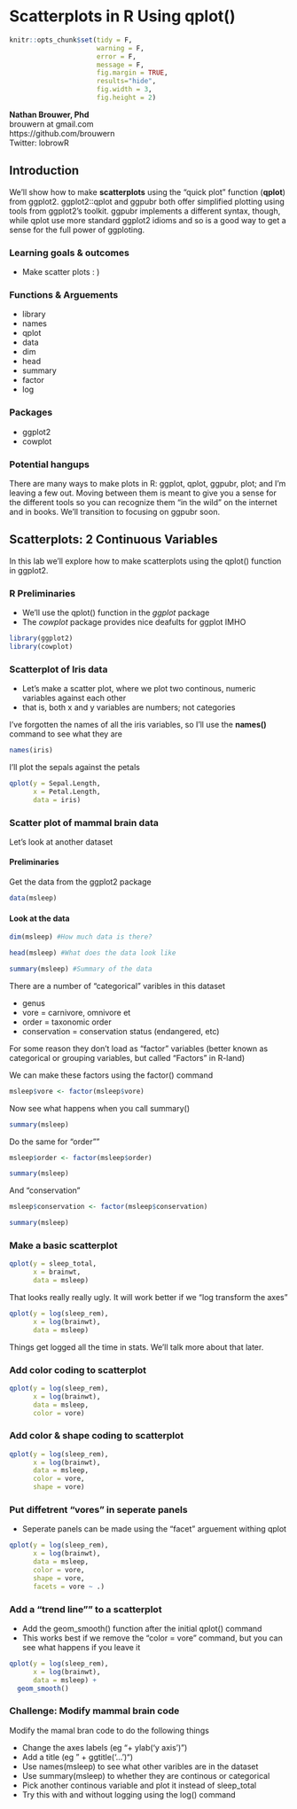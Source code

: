 # Scatterplots in R Using qplot()

```r
knitr::opts_chunk$set(tidy = F, 
                      warning = F,
                      error = F,
                      message = F,
                      fig.margin = TRUE,
                      results="hide",
                      fig.width = 3,
                      fig.height = 2)
```

| **Nathan Brouwer, Phd**
| brouwern at gmail.com
| https://github.com/brouwern
| Twitter: lobrowR

## Introduction

We'll show how to make **scatterplots** using the "quick plot" function (**qplot**) from ggplot2.  ggplot2::qplot and ggpubr both offer simplified plotting using tools from ggplot2's toolkit.  ggpubr implements a different syntax, though, while qplot use more standard ggplot2 idioms and so is a good way to get a sense for the full  power of ggploting.

### Learning goals & outcomes {-}

* Make scatter plots : )

  
### Functions & Arguements {-}

* library
* names
* qplot
* data
* dim
* head
* summary
* factor
* log

### Packages {-}

* ggplot2
* cowplot

### Potential hangups {-}

There are many ways to make plots in R: ggplot, qplot, ggpubr, plot; and I'm leaving a few out.  Moving between them is meant to give you a sense for the different tools so you can recognize them "in the wild" on the internet and in books.  We'll transition to focusing on ggpubr soon.


## Scatterplots: 2 Continuous Variables

In this lab we'll explore how to make scatterplots using the qplot() function in ggplot2.



### R Preliminaries

* We'll use the qplot() function in the *ggplot* package
* The *cowplot* package provides nice deafults for ggplot IMHO

```r
library(ggplot2)
library(cowplot)
```


### Scatterplot of Iris data

* Let's make a scatter plot, where we plot two continous, numeric variables against each other 
* that is, both x and y variables are numbers; not categories

I've forgotten the names of all the iris variables, so I'll use the **names()** command to see what they are

```r
names(iris)
```



I'll plot the sepals against the petals
```r
qplot(y = Sepal.Length,
      x = Petal.Length, 
      data = iris)
```



### Scatter plot of mammal brain data 

Let's look at another dataset

#### Preliminaries

Get the data from the ggplot2 package

```r
data(msleep)
```

#### Look at the data

```r
dim(msleep) #How much data is there?

head(msleep) #What does the data look like

summary(msleep) #Summary of the data
```


There are a number of "categorical" varibles in this dataset

* genus 
* vore = carnivore, omnivore et
* order = taxonomic order
* conservation = conservation status (endangered, etc)

For some reason they don't load as "factor" variables (better known as categorical or grouping variables, but called "Factors" in R-land)

We can make these factors using the factor() command

```r
msleep$vore <- factor(msleep$vore)
```


Now see what happens when you call summary()
```r
summary(msleep)
```


Do the same for "order""

```r
msleep$order <- factor(msleep$order)

summary(msleep)
```


And "conservation"

```r
msleep$conservation <- factor(msleep$conservation)

summary(msleep)
```

### Make a basic scatterplot
```r
qplot(y = sleep_total,
      x = brainwt, 
      data = msleep)
```

That looks really really ugly.  It will work better if we "log transform the axes"
```r
qplot(y = log(sleep_rem),
      x = log(brainwt), 
      data = msleep)
```

Things get logged all the time in stats.  We'll talk more about that later.




### Add color coding to scatterplot

```r
qplot(y = log(sleep_rem),
      x = log(brainwt), 
      data = msleep,
      color = vore)
```



### Add color & shape coding to scatterplot

```r
qplot(y = log(sleep_rem),
      x = log(brainwt), 
      data = msleep,
      color = vore,
      shape = vore)
```



### Put diffetrent "vores" in seperate panels

* Seperate panels can be made using the "facet" arguement withing qplot

```r
qplot(y = log(sleep_rem),
      x = log(brainwt), 
      data = msleep,
      color = vore,
      shape = vore,
      facets = vore ~ .)
```


### Add a "trend line"" to a scatterplot

* Add the geom_smooth() function after the initial qplot() command
* This works best if we remove the "color = vore" command, but you can see what happens if you leave it
```r
qplot(y = log(sleep_rem),
      x = log(brainwt), 
      data = msleep) +
  geom_smooth()
```


### Challenge: Modify mammal brain code 

Modify the mamal bran code to do the following things

* Change the axes labels (eg "+ ylab('y axis')") 
* Add a title (eg  " + ggtitle('...')")
* Use names(msleep) to see what other varibles are in the dataset
* Use summary(msleep) to whether they are continous or categorical
* Pick another continous variable and plot it instead of sleep_total
* Try this with and without logging using the log() command


